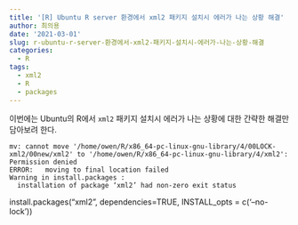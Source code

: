 ```yaml
---
title: '[R] Ubuntu R server 환경에서 xml2 패키지 설치시 에러가 나는 상황 해결'
author: 최의용
date: '2021-03-01'
slug: r-ubuntu-r-server-환경에서-xml2-패키지-설치시-에러가-나는-상황-해결
categories:
  - R
tags:
  - xml2
  - R
  - packages
---
```


이번에는 Ubuntu의 R에서 `xml2` 패키지 설치시 에러가 나는 상황에 대한 간략한 해결만 담아보려 한다.

```
mv: cannot move '/home/owen/R/x86_64-pc-linux-gnu-library/4/00LOCK-xml2/00new/xml2' to '/home/owen/R/x86_64-pc-linux-gnu-library/4/xml2': Permission denied
ERROR:   moving to final location failed
Warning in install.packages :
  installation of package ‘xml2’ had non-zero exit status
```



install.packages("xml2", dependencies=TRUE, INSTALL_opts = c('--no-lock'))